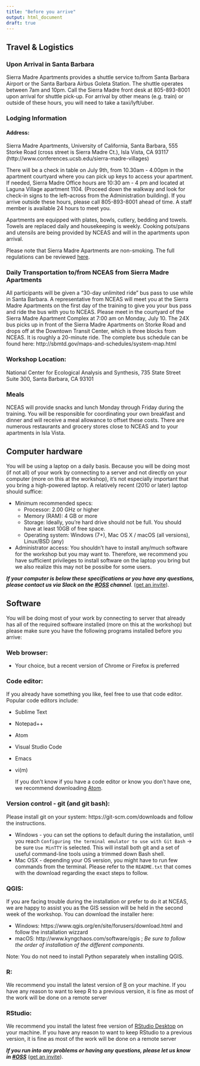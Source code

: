 ```yaml
---
title: "Before you arrive"
output: html_document
draft: true
---
```


## Travel & Logistics

### Upon Arrival in Santa Barbara

Sierra Madre Apartments provides a shuttle service to/from Santa Barbara Airport or the Santa Barbara Airbus Goleta Station. The shuttle operates between 7am and 10pm. Call the Sierra Madre front desk at 805-893-8001 upon arrival for shuttle pick-up. For arrival by other means (e.g. train) or outside of these hours, you will need to take a taxi/lyft/uber.  

### Lodging Information

#### Address:

Sierra Madre Apartments, University of California, Santa Barbara, 555 Storke Road (cross street is Sierra Madre Ct.), Isla Vista, CA 93117 (http://www.conferences.ucsb.edu/sierra-madre-villages)

There will be a check in table on July 9th, from 10.30am - 4.00pm in the apartment courtyard where you can pick up keys to access your apartment. If needed, Sierra Madre Office hours are 10:30 am - 4 pm and located at Laguna Village apartment 1104.  (Proceed down the walkway and look for check-in signs to the left--across from the Administration building). 
If you arrive outside these hours, please call 805-893-8001 ahead of time.  A staff member is available 24 hours to meet you. 

Apartments are equipped with plates, bowls, cutlery, bedding and towels.  Towels are replaced daily and housekeeping is weekly. Cooking pots/pans and utensils are being provided by NCEAS and will in the apartments upon arrival.

Please note that Sierra Madre Apartments are non-smoking. The full regulations can be reviewed [here](https://github.com/NCEAS/oss-2017/blob/gh-pages/SierraMadreAptRegulations.pdf).  

### Daily Transportation to/from NCEAS from Sierra Madre Apartments

All participants will be given a “30-day unlimited ride” bus pass to use while in Santa Barbara. A representative from NCEAS will meet you at the Sierra Madre Apartments on the first day of the training to give you your bus pass and ride the bus with you to NCEAS. Please meet in the courtyard of the Sierra Madre Apartment Complex at 7:00 am on Monday, July 10. The 24X bus picks up in front of the Sierra Madre Apartments on Storke Road and drops off at the Downtown Transit Center, which is three blocks from NCEAS. It is roughly a 20-minute ride. The complete bus schedule can be found here: http://sbmtd.gov/maps-and-schedules/system-map.html  

### Workshop Location:

National Center for Ecological Analysis and Synthesis, 735 State Street Suite 300, Santa Barbara, CA 93101  

### Meals

NCEAS will provide snacks and lunch Monday through Friday during the training. You will be responsible for coordinating your own breakfast and dinner and will receive a meal allowance to offset these costs. There are numerous restaurants and grocery stores close to NCEAS and to your apartments in Isla Vista.  


## Computer hardware

You will be using a laptop on a daily basis. Because you will be doing most (if not all) of your work by connecting to a server and not directly on your computer (more on this at the workshop), it's not especially important that you bring a high-powered laptop. A relatively recent (2010 or later) laptop should suffice:

- Minimum recommended specs:
    - Processor: 2.00 GHz or higher
    - Memory (RAM): 4 GB or more
    - Storage: Ideally, you're hard drive should not be full. You should have at least 10GB of free space.
    - Operating system: Windows (7+), Mac OS X / macOS (all versions), Linux/BSD (any)
- Administrator access: You shouldn't have to install any/much software for the workshop but you may want to. Therefore, we recommend you have sufficient privileges to install software on the laptop you bring but we also realize this may not be possibe for some users.

***If your computer is below these specifications or you have any questions, please contact us via Slack on the [#OSS](https://nceas.slack.com/messages/C4UHC7K17) channel***. ([get an invite](http://slack.nceas.ucsb.edu)).  


## Software

You will be doing most of your work by connecting to server that already has all of the required software installed (more on this at the workshop) but please make sure you have the following programs installed before you arrive:

### Web browser:

- Your choice, but a recent version of Chrome or Firefox is preferred
    
### Code editor:

If you already have something you like, feel free to use that code editor. Popular code editors include:
    
- Sublime Text
- Notepad++
- Atom
- Visual Studio Code
- Emacs
- vi(m)
        
    If you don't know if you have a code editor or know you don't have one, we recommend downloading [Atom](https://atom.io).

### Version control - git (and git bash): 

Please install git on your system: https://git-scm.com/downloads and follow the instructions. 

- Windows - you can set the options to default during the installation, until you reach `Configuring the terminal emulator to use with Git Bash` -> be sure `Use MinTTY` is selected.  This will install both git and a set of useful command-line tools using a trimmed down Bash shell.  
- Mac OSX - depending your OS version, you might have to run few commands from the terminal. Please refer to the `README.txt` that comes with the download regarding the exact steps to follow.
 
### QGIS:

If you are facing trouble during the installation or prefer to do it at NCEAS, we are happy to assist you as the GIS session will be held in the second week of the workshop. You can download the installer here:

- Windows: https://www.qgis.org/en/site/forusers/download.html and follow the installation wizzard
- macOS: http://www.kyngchaos.com/software/qgis ; *Be sure to follow the order of installation of the different components*.

Note: You do not need to install Python separately when installing QGIS.

### R:

We recommend you install the latest version of [R](https://cloud.r-project.org/) on your machine. If you have any reason to want to keep R to a previous version, it is fine as most of the work will be done on a remote server

### RStudio:

We recommend you install the latest free version of [RStudio Desktop](https://www.rstudio.com/products/rstudio/download2/)  on your machine. If you have any reason to want to keep RStudio to a previous version, it is fine as most of the work will be done on a remote server  
    

***If you run into any problems or having any questions, please let us know in [#OSS](https://nceas.slack.com/messages/C4UHC7K17)*** ([get an invite](http://slack.nceas.ucsb.edu)).
